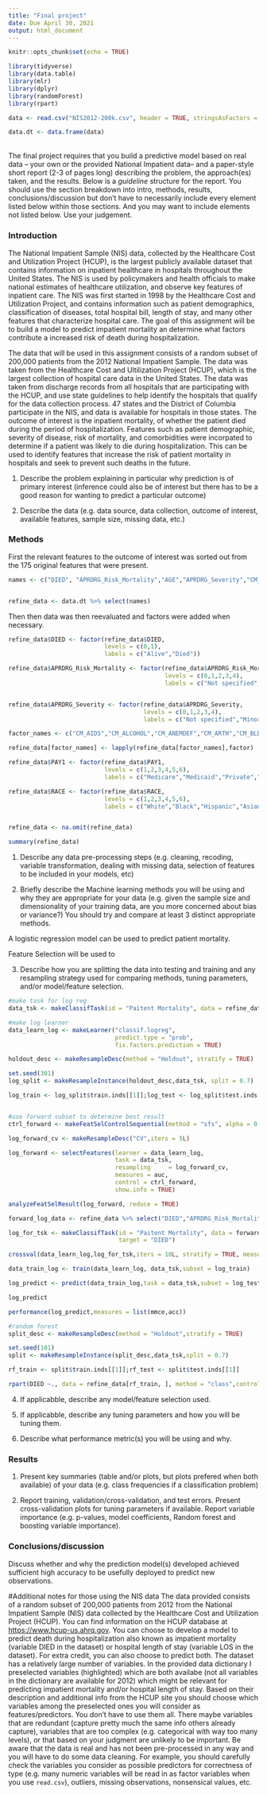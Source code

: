 ```yaml
---
title: "Final project"
date: Due April 30, 2021
output: html_document
---
```


```r
knitr::opts_chunk$set(echo = TRUE)
```

```r
library(tidyverse)
library(data.table)
library(mlr)
library(dplyr)
library(randomForest)
library(rpart)

data <- read.csv("NIS2012-200k.csv", header = TRUE, stringsAsFactors = TRUE)

data.dt <- data.frame(data)

```
<br>
The final project requires that you build a predictive model based on real data -- your own or the provided National Impatient data-- and a paper-style short report (2-3 of pages long) describing the problem, the approach(es) taken, and the results. Below is a *guideline* structure for the report. You should use the section breakdown into intro, methods, results, conclusions/discussion but don't have to necessarily include every element listed below within those sections. And you may want to include elements not listed below. Use your judgement.

### Introduction

  The National Impatient Sample (NIS) data, collected by the Healthcare Cost and Utilization Project (HCUP), is the largest publicly available dataset that contains information on inpatient healthcare in hospitals throughout the United States. The NIS is used by policymakers and health officials to make national estimates of healthcare utilization, and observe key features of inpatient care. The NIS was first started in 1998 by the Healthcare Cost and Utilization Project, and contains information such as patient demographics, classification of diseases, total hospital bill, length of stay, and many other features that characterize hospital care. The goal of this assignment will be to build a model to predict impatient mortality an determine what factors contribute a increased risk of death during hospitalization. 

  The data that will be used in this assignment consists of a random subset of 200,000 patients from the 2012 National Impatient Sample. The data was taken from the Healthcare Cost and Ultilization Project (HCUP), which is the largest collection of hospital care data in the United States. The data was taken from discharge records from all hospitals that are participating with the HCUP, and use state guidelines to help identify the hospitals that qualify for the data collection process. 47 states and the District of Columbia participate in the NIS, and data is available for hospitals in those states. The outcome of interest is the inpatient mortality, of whether the patient died during the period of hospitalization. Features such as patient demographic, severity of disease, risk of mortality, and comorbidities were incorpated to determine if a patient was likely to die during hospitalization. This can be used to identify features that increase the risk of patient mortality in hospitals and seek to prevent such deaths in the future. 

1. Describe the problem explaining in particular why prediction is of primary interest (inference could also be of interest but there has to be a good reason for wanting to predict a particular outcome)

2. Describe the data (e.g. data source, data collection, outcome of interest, available features, sample size, missing data, etc.)

### Methods

First the relevant features to the outcome of interest was sorted out from the 175 original features that were present. 

```r
names <- c("DIED", "APRDRG_Risk_Mortality","AGE","APRDRG_Severity","CM_AIDS","CM_ALCOHOL","CM_ANEMDEF","CM_ARTH","CM_BLDLOSS","CM_CHF","CM_CHRNLUNG","CM_COAG","CM_DEPRESS","CM_DM", "CM_DMCX","CM_DRUG","CM_HTN_C","CM_HYPOTHY","CM_LIVER","CM_LYMPH","CM_LYTES","CM_METS","CM_NEURO","CM_OBESE","CM_PARA","CM_PERIVASC","CM_PSYCH","CM_PULMCIRC","CM_RENLFAIL","CM_TUMOR","CM_ULCER","CM_VALVE","CM_WGHTLOSS","FEMALE","HOSP_DIVISION","LOS","NCHRONIC","NDX","NEOMAT","PAY1","RACE","YEAR","ZIPINC_QRTL","ORPROC") #list the features that will be included 


refine_data <- data.dt %>% select(names)
```

Then then data was then reevaluated and factors were added when necessary. 

```r
refine_data$DIED <- factor(refine_data$DIED,
                           levels = c(0,1),
                           labels = c("Alive","Died"))

refine_data$APRDRG_Risk_Mortality <- factor(refine_data$APRDRG_Risk_Mortality,
                                            levels = c(0,1,2,3,4), 
                                            labels = c("Not specified","Minor Likelihood","Moderate Likelihood","Major Likelihood","Extreme Likelihood"))


refine_data$APRDRG_Severity <- factor(refine_data$APRDRG_Severity,
                                      levels = c(0,1,2,3,4),
                                      labels = c("Not specified","Minor Loss of Function","Moderate Loss of Function","Major Loss of Function","Extreme Loss of Function"))

factor_names <- c("CM_AIDS","CM_ALCOHOL","CM_ANEMDEF","CM_ARTH","CM_BLDLOSS","CM_CHF","CM_CHRNLUNG","CM_COAG","CM_DEPRESS","CM_DM", "CM_DMCX","CM_DRUG","CM_HTN_C","CM_HYPOTHY","CM_LIVER","CM_LYMPH","CM_LYTES","CM_METS","CM_NEURO","CM_OBESE","CM_PARA","CM_PERIVASC","CM_PSYCH","CM_PULMCIRC","CM_RENLFAIL","CM_TUMOR","CM_ULCER","CM_VALVE","CM_WGHTLOSS","FEMALE","HOSP_DIVISION","NEOMAT")

refine_data[factor_names] <- lapply(refine_data[factor_names],factor)

refine_data$PAY1 <- factor(refine_data$PAY1,
                           levels = c(1,2,3,4,5,6),
                           labels = c("Medicare","Medicaid","Private","Self-Pay","No Charge","Other"))

refine_data$RACE <- factor(refine_data$RACE,
                           levels = c(1,2,3,4,5,6),
                           labels = c("White","Black","Hispanic","Asian","Native American","Other"))


refine_data <- na.omit(refine_data)

summary(refine_data)

```

1. Describe any data pre-processing steps (e.g. cleaning, recoding, variable transformation, dealing with missing data, selection of features to be included in your models, etc)

2. Briefly describe the Machine learning methods you will be using and why they are appropriate for your data (e.g. given the sample size and dimensionality of your training data, are you more concerned about bias or variance?)  You should try and compare at least 3 distinct appropriate methods.

  A logistic regression model can be used to predict patient mortality. 
  
  Feature Selection will be used to 

3. Describe how you are splitting the data into testing and training and any resampling strategy used for comparing methods, tuning parameters, and/or model/feature selection.

```r
#make task for log reg 
data_tsk <- makeClassifTask(id = "Paitent Mortality", data = refine_data, target = "DIED")
```



```r
#make log learner 
data_learn_log <- makeLearner("classif.logreg",
                              predict.type = "prob",
                              fix.factors.prediction = TRUE)

holdout_desc <- makeResampleDesc(method = "Holdout", stratify = TRUE)

set.seed(301)
log_split <- makeResampleInstance(holdout_desc,data_tsk, split = 0.7)

log_train <- log_split$train.inds[[1]];log_test <- log_split$test.inds[[1]]


#use forward subset to determine best result 
ctrl_forward <- makeFeatSelControlSequential(method = "sfs", alpha = 0.01)

log_forward_cv <- makeResampleDesc("CV",iters = 5L)

log_forward <- selectFeatures(learner = data_learn_log,
                              task = data_tsk,
                              resampling     = log_forward_cv,
                              measures = auc, 
                              control = ctrl_forward,
                              show.info = TRUE)

analyzeFeatSelResult(log_forward, reduce = TRUE)

forward_log_data <- refine_data %>% select("DIED","APRDRG_Risk_Mortality","RACE","LOS")

log_for_tsk <- makeClassifTask(id = "Paitent Mortality", data = forward_log_data,
                               target = "DIED")

crossval(data_learn_log,log_for_tsk,iters = 10L, stratify = TRUE, measures = auc)
```

```r

data_train_log <- train(data_learn_log, data_tsk,subset = log_train)

log_predict <- predict(data_train_log,task = data_tsk,subset = log_test)

log_predict

performance(log_predict,measures = list(mmce,acc))
```

```r
#random forest 
split_desc <- makeResampleDesc(method = "Holdout",stratify = TRUE)

set.seed(101)
split <- makeResampleInstance(split_desc,data_tsk,split = 0.7)

rf_train <- split$train.inds[[1]];rf_test <- split$test.inds[[1]]

rpart(DIED ~., data = refine_data[rf_train, ], method = "class",control = list(minsplit = 15,minbucket = 5, cp  = 0))
```

4. If applicabble, describe any model/feature selection used. 

4. If applicabble, describe any tuning parameters and how you will be tuning them. 

5. Describe what performance metric(s) you will be using and why.

### Results
1. Present key summaries (table and/or plots, but plots prefered when both available) of your data (e.g. class frequencies if a classification problem)



2. Report training, validation/cross-validation, and test errors. Present cross-validation plots for tuning parameters if available. Report variable importance (e.g. p-values, model coefficients, Random forest and boosting variable importance).

### Conclusions/discussion
Discuss whether and why the prediction model(s) developed achieved sufficient high accuracy to be usefully deployed to predict new observations.

#Additional notes for those using the NIS data
The data provided consists of a random subset of 200,000 patients from 2012 from the National Impatient Sample (NIS) data collected by the Healthcare Cost and Utilization Project (HCUP). You can find information on the HCUP database at <https://www.hcup-us.ahrq.gov>. You can choose to develop a model to predict death during hospitalization also known as impatient mortality (variable DIED in the dataset) or hospital length of stay (variable LOS in the dataset). For extra credit, you can also choose to predict both. The dataset has a relatively large number of variables. In the provided data dictionary I preselected variables (highlighted) which are both availabe (not all variables in the dictionary are available for 2012) which might be relevant for predicting impatient mortality and/or hospital length of stay. Based on their description and additional info from the HCUP site you should choose which variables among the preselected ones you will consider as features/predictors. You don't have to use them all. There maybe variables that are redundant (capture pretty much the same info others already capture), variables that are too complex (e.g. categorical with way too many levels), or that based on your judgment are unlikely to be important. Be aware that the data is real and has not been pre-processed in any way and you will have to do some data cleaning. For example, you should carefully check the variables you consider as possible predictors for correctness of type (e.g. many numeric variables will be read in as factor variables when you use ``read.csv``), outliers, missing observations, nonsensical values, etc.



